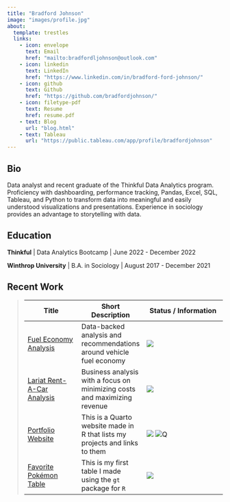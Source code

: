 ```yaml
---
title: "Bradford Johnson"
image: "images/profile.jpg"
about:
  template: trestles
  links:
    - icon: envelope 
      text: Email
      href: "mailto:bradfordljohnson@outlook.com"
    - icon: linkedin
      text: LinkedIn
      href: "https://www.linkedin.com/in/bradford-ford-johnson/"
    - icon: github
      text: Github
      href: "https://github.com/bradfordjohnson/"
    - icon: filetype-pdf
      text: Resume
      href: resume.pdf
    - text: Blog
      url: "blog.html"
    - text: Tableau
      url: "https://public.tableau.com/app/profile/bradfordjohnson"
---
```


::: column-page
## Bio

Data analyst and recent graduate of the Thinkful Data Analytics program. Proficiency with dashboarding, performance tracking, Pandas, Excel, SQL, Tableau, and Python to transform data into meaningful and easily understood visualizations and presentations. Experience in sociology provides an advantage to storytelling with data.

<p>

</p>

## Education

**Thinkful** \| Data Analytics Bootcamp \| June 2022 - December 2022

**Winthrop University** \| B.A. in Sociology \| August 2017 - December 2021

<p>

</p>

## Recent Work

> | Title                                                                               | Short Description                                                           | Status / Information                                                                                                            |
> |-------------------------------------------------------------------------------------|-----------------------------------------------------------------------------|---------------------------------------------------------------------------------------------------------------------------------|
> | [Fuel Economy Analysis](https://ford-johnson.com/projects/fuel-economy/)            | Data-backed analysis and recommendations around vehicle fuel economy        | ![](https://img.shields.io/badge/%E2%9C%85-Complete-limegreen)                                                                  |
> | [Lariat Rent-A-Car Analysis](https://ford-johnson.com/projects/lariat-rentals/)     | Business analysis with a focus on minimizing costs and maximizing revenue   | ![](https://img.shields.io/badge/%E2%9C%85-Complete-limegreen)                                                                  |
> | [Portfolio Website](https://ford-johnson.com/)                                      | This is a Quarto website made in R that lists my projects and links to them | ![](https://img.shields.io/badge/%E2%8F%B3-Ongoing%20project-orange) ![Q](https://img.shields.io/badge/%F0%9F%93%96-Quarto-9cf) |
> | [Favorite Pokémon Table](https://github.com/bradfordjohnson/favorite-pokemon-table) | This is my first table I made using the `gt` package for `R`                | ![](https://img.shields.io/badge/%E2%9C%85-Complete-limegreen)                                                                  |
:::
